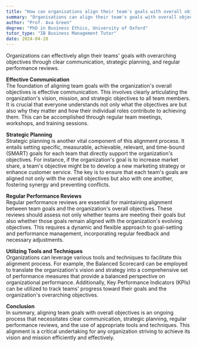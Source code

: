 ```yaml
---
title: "How can organisations align their team's goals with overall objectives?"
summary: "Organisations can align their team's goals with overall objectives through effective communication, strategic planning, and regular performance reviews."
author: "Prof. Ava Green"
degree: "PhD in Business Ethics, University of Oxford"
tutor_type: "IB Business Management Tutor"
date: 2024-04-28
---
```


Organizations can effectively align their teams' goals with overarching objectives through clear communication, strategic planning, and regular performance reviews.

**Effective Communication**  
The foundation of aligning team goals with the organization's overall objectives is effective communication. This involves clearly articulating the organization's vision, mission, and strategic objectives to all team members. It is crucial that everyone understands not only what the objectives are but also why they matter and how their individual roles contribute to achieving them. This can be accomplished through regular team meetings, workshops, and training sessions.

**Strategic Planning**  
Strategic planning is another vital component of this alignment process. It entails setting specific, measurable, achievable, relevant, and time-bound (SMART) goals for each team that directly support the organization's objectives. For instance, if the organization's goal is to increase market share, a team's objective might be to develop a new marketing strategy or enhance customer service. The key is to ensure that each team's goals are aligned not only with the overall objectives but also with one another, fostering synergy and preventing conflicts.

**Regular Performance Reviews**  
Regular performance reviews are essential for maintaining alignment between team goals and the organization's overall objectives. These reviews should assess not only whether teams are meeting their goals but also whether those goals remain aligned with the organization's evolving objectives. This requires a dynamic and flexible approach to goal-setting and performance management, incorporating regular feedback and necessary adjustments.

**Utilizing Tools and Techniques**  
Organizations can leverage various tools and techniques to facilitate this alignment process. For example, the Balanced Scorecard can be employed to translate the organization's vision and strategy into a comprehensive set of performance measures that provide a balanced perspective on organizational performance. Additionally, Key Performance Indicators (KPIs) can be utilized to track teams' progress toward their goals and the organization's overarching objectives.

**Conclusion**  
In summary, aligning team goals with overall objectives is an ongoing process that necessitates clear communication, strategic planning, regular performance reviews, and the use of appropriate tools and techniques. This alignment is a critical undertaking for any organization striving to achieve its vision and mission efficiently and effectively.
    